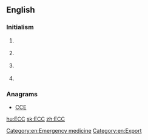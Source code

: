 ==English==

===Initialism===
{{en-initialism}}

# {{context|computing|lang=en}} {{initialism of|[[error]] [[correcting]] [[code]]}}
# {{context|cryptography|lang=en}} {{initialism of|[[elliptic]] [[curve]] [[cryptography]]}}
# {{context|legal|lang=en}} {{initialism of|[[export]] [[ control]] and [[customs]]}}
# {{context|medicine|lang=en}} {{initialism of|w:Emergency cardiovascular care|emergency cardiovascular care}}

===Anagrams===
* [[CCE#English|CCE]]

[[Category:en:Emergency medicine]]
[[Category:en:Export]]

[[hu:ECC]]
[[sk:ECC]]
[[zh:ECC]]
